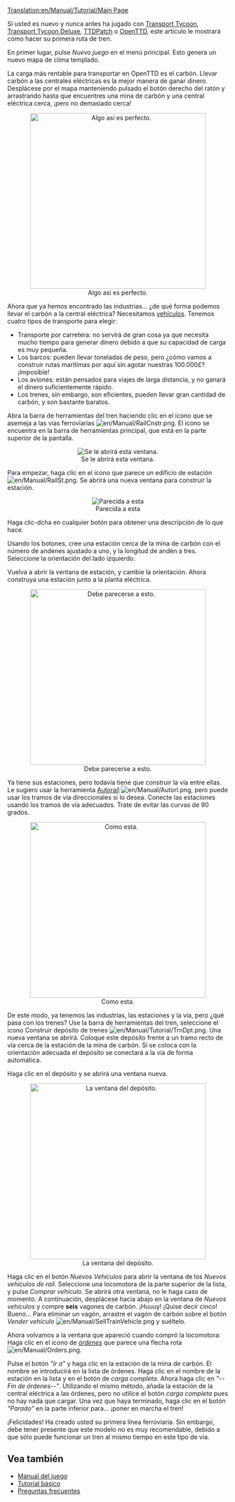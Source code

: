 [[Translation:en/Manual/Tutorial/Main Page]]

{{es/Manual/Tutorial/Tutorial}}
Si usted es nuevo y nunca antes ha jugado con [[es/Archive/OpenTTD/Transport Tycoon Deluxe|Transport Tycoon]], [[es/Archive/OpenTTD/Transport Tycoon Deluxe|Transport Tycoon Deluxe]], [[es/Archive/OpenTTD/TTDPatch|TTDPatch]] o [[es/Manual/Main Page|OpenTTD]], este artículo le mostrará cómo hacer su primera ruta de tren. 

En primer lugar, pulse ''Nuevo juego'' en el menú principal. Esto genera un nuevo mapa de clima templado.

La carga más rentable para transportar en OpenTTD es el carbón. Llevar carbón a las centrales eléctricas es la mejor manera de ganar dinero. Desplácese por el mapa manteniendo pulsado el botón derecho del ratón y arrastrando hasta que encuentres una mina de carbón y una central eléctrica cerca, ¡pero no demasiado cerca!

<center>[[File:en/Manual/Tutorial/Tutorial1.png|thumb|400px|center|Algo así es perfecto.]]</center>

Ahora que ya hemos encontrado las industrias... ¿de qué forma podemos llevar el carbón a la central eléctrica? Necesitamos [[es/Manual/Vehículos|vehículos]]. Tenemos cuatro tipos de transporte para elegir:
* Transporte por carretera: no servirá de gran cosa ya que necesita mucho tiempo para generar dinero debido a que su capacidad de carga es muy pequeña.
* Los barcos: pueden llevar toneladas de peso, pero ¿cómo vamos a construir rutas marítimas por aquí sin agotar nuestras 100.000£? ¡Imposible!
* Los aviones: están pensados para viajes de larga distancia, y no ganará el dinero suficientemente rápido.
* Los trenes, sin embargo, son eficientes, pueden llevar gran cantidad de carbón, y son bastante baratos.

Abra la barra de herramientas del tren haciendo clic en el icono que se asemeja a las vías ferroviarias [[File:en/Manual/RailCnstr.png]]. El icono se encuentra en la barra de herramientas principal, que está en la parte superior de la pantalla.
<center>[[File:es/Manual/Railroad Construction.png|center|Se le abrirá esta ventana.]]</center>

Para empezar, haga clic en el icono que parece un edificio de estación[[File:en/Manual/RailSt.png]]. Se abrirá una nueva ventana para construir la estación.
<center>[[File:es/Manual/Stationgui.png|center|frame|Parecida a esta]]</center>

Haga clic-dcha en cualquier botón para obtener una descripción de lo que hace.

Usando los botones, cree una estación cerca de la mina de carbón con el número de andenes ajustado a uno, y la longitud de andén a tres. Seleccione la orientación del lado izquierdo.

Vuelva a abrir la ventana de estación, y cambie la orientación. Ahora construya una estación junto a la planta eléctrica.
<center>[[File:en/Manual/Tutorial/Tutorial2.png|thumb|400px|center|Debe parecerse a esto.]]</center>

Ya tiene sus estaciones, pero todavía tiene que construir la vía entre ellas. Le sugiero usar la herramienta [[es/Autoraíl|Autoraíl]] [[File:en/Manual/Autorl.png]], pero puede usar los tramos de vía direccionales si lo desea. Conecte las estaciones usando los tramos de vía adecuados. Trate de evitar las curvas de 90 grados.

<center>[[File:en/Manual/Tutorial/Tutorial3.png|thumb|400px|center|Como esta.]]</center>

De este modo, ya tenemos las industrias, las estaciones y la vía, pero ¿qué pasa con los trenes? Use la barra de herramientas del tren, seleccione el icono Construir depósito de trenes [[File:en/Manual/Tutorial/TrnDpt.png]]. Una nueva ventana se abrirá. Coloque este depósito frente a un tramo recto de vía cerca de la estación de la mina de carbón. Si se coloca con la orientación adecuada el depósito se conectará a la vía de forma automática.

Haga clic en el depósito y se abrirá una ventana nueva.

<center>[[File:es/Manual/Tutorial/Tutorial4.png|thumb|400px|center|La ventana del depósito.]]</center>

Haga clic en el botón ''Nuevos Vehículos'' para abrir la ventana de los ''Nuevos vehículos de raíl''. Seleccione una locomotora de la parte superior de la lista, y pulse ''Comprar vehículo''. Se abrirá otra ventana, no le haga caso de momento. A continuación, desplácese hacia abajo en la ventana de ''Nuevos vehículos'' y compre '''seis''' vagones de carbón. ¡Huuuy! ¡Quise decir cinco! Bueno... Para eliminar un vagón, arrastre el vagón de carbón sobre el botón ''Vender vehículo'' [[File:en/Manual/SellTrainVehicle.png]] y suéltelo.

Ahora volvamos a la ventana que apareció cuando compró la locomotora: Haga clic en el icono de ''[[es/Manual/Órdenes|órdenes]]'' que parece una flecha rota [[File:en/Manual/Orders.png]].

Pulse el botón ''"Ir a"'' y haga clic en la estación de la mina de carbón. El nombre se introducirá en la lista de órdenes. Haga clic en el nombre de la estación en la lista y en el botón de ''carga completa''. Ahora haga clic en ''"--Fin de órdenes--"''. Utilizando el mismo método, añada la estación de la central eléctrica a las órdenes, pero no utilice el botón ''carga completa'' pues no hay nada que cargar. Una vez que haya terminado, haga clic en el botón ''"Parado"'' en la parte inferior para... ¡poner en marcha el tren!

¡Felicidades! Ha creado usted su primera línea ferroviaria. Sin embargo, debe tener presente que este modelo no es muy recomendable, debido a que sólo puede funcionar un tren al mismo tiempo en este tipo de vía.

==Vea también==
*[[es/Manual/Main Page|Manual del juego]]
*[[es/Manual/Tutorial/Tutorial|Tutorial básico]]
*[[es/Archive/Community/Preguntas frecuentes|Preguntas frecuentes]]